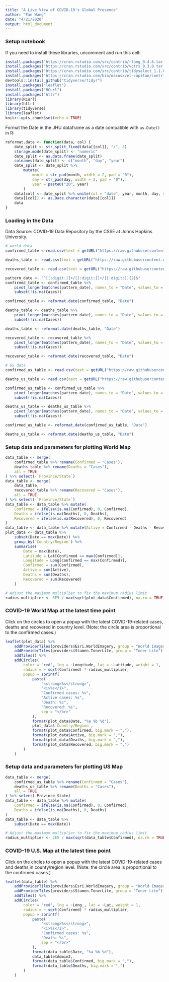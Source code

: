 ```yaml
---
title: "A Live View of COVID-19's Global Presence"
author: "Fan Wang"
date: "4/21/2020"
output: html_document
---
```


### Setup notebook
If you need to install these libraries, uncomment and run this cell:

```r
install.packages("https://cran.rstudio.com/src/contrib/rlang_0.4.6.tar.gz", repos=NULL)
install.packages("https://cran.rstudio.com/src/contrib/vctrs_0.3.0.tar.gz", repos=NULL)
install.packages("https://cran.rstudio.com/src/contrib/tidyselect_1.1.0.tar.gz", repos=NULL)
install.packages("https://cran.rstudio.com/bin/macosx/el-capitan/contrib/3.5/lifecycle_0.2.0.tgz", repos=NULL)
devtools::install_github("tidyverse/tidyr")
install.packages("leaflet")
install.packages("RCurl")
install.packages("httr")
library(RCurl)
library(httr)
library(tidyverse)
library(leaflet)
knitr::opts_chunk$set(echo = TRUE)
```

Format the Date in the JHU dataframe as a date compatible with `as.Date()` in R:


```r
reformat.date <- function(data, col) {
    date_split <- str_split_fixed(data[[col]], "/", 3)
    storage.mode(date_split) <- "numeric"
    date_split <- as.data.frame(date_split)
    colnames(date_split) <- c("month", "day", "year")
    date_split <- date_split %>%
        mutate(
            month = str_pad(month, width = 2, pad = "0"),
            day = str_pad(day, width = 2, pad = "0"),
            year = paste0("20", year)
        )
    data[col] <- date_split %>% unite(col = "date", year, month, day, sep = "/", remove = TRUE, na.rm = FALSE)
    data[[col]] <- as.Date.character(data[[col]])
    data
}
```


### Loading in the Data

Data Source: COVID-19 Data Repository by the CSSE at Johns Hopkins University.

```r
# world data
confirmed_table <-read.csv(text = getURL("https://raw.githubusercontent.com/CSSEGISandData/COVID-19/master/csse_covid_19_data/csse_covid_19_time_series/time_series_covid19_confirmed_global.csv"),check.names=FALSE)

deaths_table <- read.csv(text = getURL("https://raw.githubusercontent.com/CSSEGISandData/COVID-19/master/csse_covid_19_data/csse_covid_19_time_series/time_series_covid19_deaths_global.csv"),check.names=FALSE)

recovered_table <- read.csv(text = getURL("https://raw.githubusercontent.com/CSSEGISandData/COVID-19/master/csse_covid_19_data/csse_covid_19_time_series/time_series_covid19_recovered_global.csv"),check.names=FALSE)

pattern_date <- "^[[:digit:]]+/[[:digit:]]+/[[:digit:]]{2}$"
confirmed_table <- confirmed_table %>%
    pivot_longer(matches(pattern_date), names_to = "Date", values_to = "Cases") %>% 
    subset(!is.na(Cases))

confirmed_table <- reformat.date(confirmed_table, "Date")

deaths_table <- deaths_table %>%
    pivot_longer(matches(pattern_date), names_to = "Date", values_to = "Cases") %>% 
    subset(!is.na(Cases))

deaths_table <- reformat.date(deaths_table, "Date")

recovered_table <- recovered_table %>%
    pivot_longer(matches(pattern_date), names_to = "Date", values_to = "Cases") %>% 
    subset(!is.na(Cases))

recovered_table <- reformat.date(recovered_table, "Date")

# US data
confirmed_us_table <- read.csv(text = getURL("https://raw.githubusercontent.com/CSSEGISandData/COVID-19/master/csse_covid_19_data/csse_covid_19_time_series/time_series_covid19_confirmed_US.csv"),check.names=FALSE)

deaths_us_table <- read.csv(text = getURL("https://raw.githubusercontent.com/CSSEGISandData/COVID-19/master/csse_covid_19_data/csse_covid_19_time_series/time_series_covid19_deaths_US.csv"),check.names=FALSE)

confirmed_us_table <- confirmed_us_table %>%
    pivot_longer(matches(pattern_date), names_to = "Date", values_to = "Cases") %>% 
    subset(!is.na(Cases))

deaths_us_table <- deaths_us_table %>%
    pivot_longer(matches(pattern_date), names_to = "Date", values_to = "Cases") %>% 
    subset(!is.na(Cases))

confirmed_us_table <- reformat.date(confirmed_us_table, "Date")

deaths_us_table <- reformat.date(deaths_us_table, "Date")
```

### Setup data and parameters for plotting World Map

```r
data_table <- merge(
    confirmed_table %>% rename(Confirmed = "Cases"),
    deaths_table %>% rename(Deaths = "Cases"),
    all = TRUE
) %>% select(-`Province/State`)
data_table <- merge(
    data_table,
    recovered_table %>% rename(Recovered = "Cases"),
    all = TRUE
) %>% select(-`Province/State`)
data_table <- data_table %>% mutate(
    Confirmed = ifelse(is.na(Confirmed), 0, Confirmed),
    Deaths = ifelse(is.na(Deaths), 0, Deaths),
    Recovered = ifelse(is.na(Recovered), 0, Recovered)
)
data_table <- data_table %>% mutate(Active = Confirmed - Deaths - Recovered)
plot_data <- data_table %>%
    subset(Date == max(Date)) %>%
    group_by(`Country/Region`) %>%
    summarise(
        Date = max(Date),
        Latitude = Lat[Confirmed == max(Confirmed)],
        Longitude = Long[Confirmed == max(Confirmed)],
        Confirmed = sum(Confirmed),
        Active = sum(Active),
        Deaths = sum(Deaths),
        Recovered = sum(Recovered)
    )

# Adjust the maximum multiplier to fix the maximum radius limit
radius_multiplier <- 6E5 / max(sqrt(plot_data$Confirmed), na.rm = TRUE)
```



### COVID-19 World Map at the latest time point

Click on the circles to open a popup with the latest COVID-19-related cases, deaths and recovered in country level.
(Note: the circle area is proportional to the confirmed cases.)

```r
leaflet(plot_data) %>%
    addProviderTiles(providers$Esri.WorldImagery, group = "World Imagery") %>%
    addProviderTiles(providers$Stamen.TonerLite, group = "Toner Lite") %>%
    addTiles() %>%
    addCircles(
        color = "red", lng = ~Longitude, lat = ~Latitude, weight = 1,
        radius = ~ sqrt(Confirmed) * radius_multiplier,
        popup = sprintf(
            paste(
                "<strong>%s</strong>",
                "<i>%s</i>",
                "Confirmed cases: %s",
                "Active cases: %s",
                "Death: %s",
                "Recovered: %s",
                sep = "</br>"
            ),
            format(plot_data$Date, "%a %b %d"),
            plot_data$`Country/Region`,
            format(plot_data$Confirmed, big.mark = ","),
            format(plot_data$Active, big.mark = ","),
            format(plot_data$Deaths, big.mark = ","),
            format(plot_data$Recovered, big.mark = ",")
        )
    )
```


### Setup data and parameters for plotting US Map

```r
data_table <- merge(
    confirmed_us_table %>% rename(Confirmed = "Cases"),
    deaths_us_table %>% rename(Deaths = "Cases"),
    all = TRUE
) %>% select(-Province_State)
data_table <- data_table %>% mutate(
    Confirmed = ifelse(is.na(Confirmed), 0, Confirmed),
    Deaths = ifelse(is.na(Deaths), 0, Deaths)
)
data_table <- data_table %>%
    subset(Date == max(Date))

# Adjust the maximum multiplier to fix the maximum radius limit
radius_multiplier <- 2E5 / max(sqrt(data_table$Confirmed), na.rm = TRUE)
```

### COVID-19 U.S. Map at the latest time point

Click on the circles to open a popup with the latest COVID-19-related cases and deaths in county/region level.
(Note: the circle area is proportional to the confirmed cases.)

```r
leaflet(data_table) %>%
    addProviderTiles(providers$Esri.WorldImagery, group = "World Imagery") %>%
    addProviderTiles(providers$Stamen.TonerLite, group = "Toner Lite") %>%
    addTiles() %>%
    addCircles(
        color = "red", lng = ~Long_, lat = ~Lat, weight = 1,
        radius = ~ sqrt(Confirmed) * radius_multiplier,
        popup = sprintf(
            paste(
                "<strong>%s</strong>",
                "<i>%s</i>",
                "Confirmed cases: %s",
                "Death: %s",
                sep = "</br>"
            ),
            format(data_table$Date, "%a %b %d"),
            data_table$Admin2,
            format(data_table$Confirmed, big.mark = ","),
            format(data_table$Deaths, big.mark = ",")
        )
    )
```
